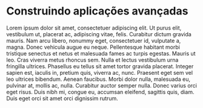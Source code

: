 # Construindo aplicações avançadas

Lorem ipsum dolor sit amet, consectetuer adipiscing elit. Ut purus elit,
vestibulum ut, placerat ac, adipiscing vitae, felis. Curabitur dictum
gravida mauris. Nam arcu libero, nonummy eget, consectetuer id,
vulputate a, magna. Donec vehicula augue eu neque. Pellentesque habitant
morbi tristique senectus et netus et malesuada fames ac turpis
egestas. Mauris ut leo. Cras viverra metus rhoncus sem. Nulla et lectus
vestibulum urna fringilla ultrices. Phasellus eu tellus sit amet tortor
gravida placerat. Integer sapien est, iaculis in, pretium quis, viverra
ac, nunc. Praesent eget sem vel leo ultrices bibendum.  Aenean
faucibus. Morbi dolor nulla, malesuada eu, pulvinar at, mollis ac,
nulla. Curabitur auctor semper nulla. Donec varius orci eget risus. Duis
nibh mi, congue eu, accumsan eleifend, sagittis quis, diam. Duis eget
orci sit amet orci dignissim rutrum.

